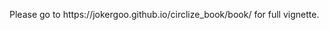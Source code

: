 <!--
%\VignetteEngine{knitr}
%\VignetteIndexEntry{circlize vignette}
-->

Please go to https://jokergoo.github.io/circlize_book/book/ for full vignette.

